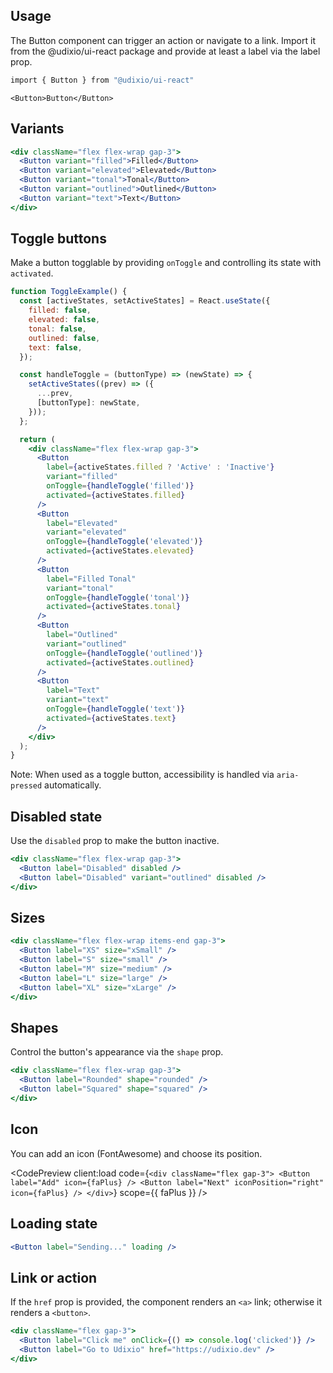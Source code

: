 ---
---




## Usage

The Button component can trigger an action or navigate to a link. Import it from the @udixio/ui-react package and provide at least a label via the label prop.

```bash
import { Button } from "@udixio/ui-react"
```

```tsx
<Button>Button</Button>
```

## Variants

```jsx
<div className="flex flex-wrap gap-3">
  <Button variant="filled">Filled</Button>
  <Button variant="elevated">Elevated</Button>
  <Button variant="tonal">Tonal</Button>
  <Button variant="outlined">Outlined</Button>
  <Button variant="text">Text</Button>
</div>
```

## Toggle buttons

Make a button togglable by providing `onToggle` and controlling its state with `activated`.

```jsx
function ToggleExample() {
  const [activeStates, setActiveStates] = React.useState({
    filled: false,
    elevated: false,
    tonal: false,
    outlined: false,
    text: false,
  });

  const handleToggle = (buttonType) => (newState) => {
    setActiveStates((prev) => ({
      ...prev,
      [buttonType]: newState,
    }));
  };

  return (
    <div className="flex flex-wrap gap-3">
      <Button
        label={activeStates.filled ? 'Active' : 'Inactive'}
        variant="filled"
        onToggle={handleToggle('filled')}
        activated={activeStates.filled}
      />
      <Button
        label="Elevated"
        variant="elevated"
        onToggle={handleToggle('elevated')}
        activated={activeStates.elevated}
      />
      <Button
        label="Filled Tonal"
        variant="tonal"
        onToggle={handleToggle('tonal')}
        activated={activeStates.tonal}
      />
      <Button
        label="Outlined"
        variant="outlined"
        onToggle={handleToggle('outlined')}
        activated={activeStates.outlined}
      />
      <Button
        label="Text"
        variant="text"
        onToggle={handleToggle('text')}
        activated={activeStates.text}
      />
    </div>
  );
}
```

Note: When used as a toggle button, accessibility is handled via `aria-pressed` automatically.

## Disabled state

Use the `disabled` prop to make the button inactive.

```jsx
<div className="flex flex-wrap gap-3">
  <Button label="Disabled" disabled />
  <Button label="Disabled" variant="outlined" disabled />
</div>
```

## Sizes

```jsx
<div className="flex flex-wrap items-end gap-3">
  <Button label="XS" size="xSmall" />
  <Button label="S" size="small" />
  <Button label="M" size="medium" />
  <Button label="L" size="large" />
  <Button label="XL" size="xLarge" />
</div>
```

## Shapes

Control the button's appearance via the `shape` prop.

```jsx
<div className="flex flex-wrap gap-3">
  <Button label="Rounded" shape="rounded" />
  <Button label="Squared" shape="squared" />
</div>
```

## Icon

You can add an icon (FontAwesome) and choose its position.

<CodePreview
  client:load
  code={`
    <div className="flex gap-3">
      <Button label="Add" icon={faPlus} />
      <Button label="Next" iconPosition="right" icon={faPlus} />
    </div>
  `}
  scope={{ faPlus }}
/>

## Loading state

```jsx
<Button label="Sending..." loading />
```

## Link or action

If the `href` prop is provided, the component renders an `<a>` link; otherwise it renders a `<button>`.

```jsx
<div className="flex gap-3">
  <Button label="Click me" onClick={() => console.log('clicked')} />
  <Button label="Go to Udixio" href="https://udixio.dev" />
</div>
```
